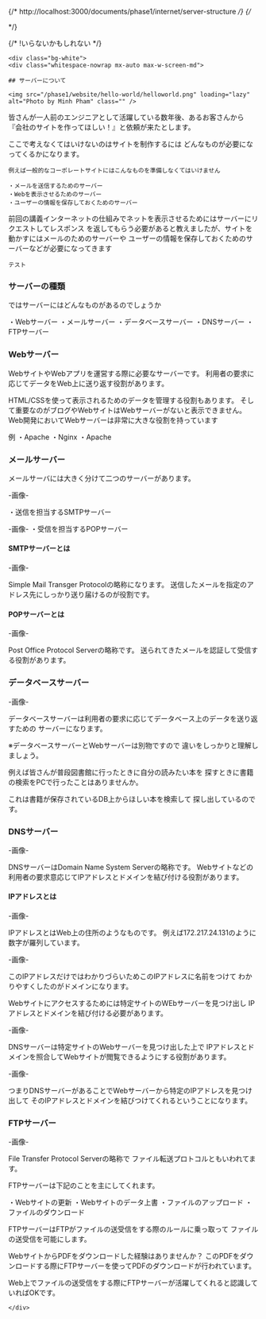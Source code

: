 
{/* http://localhost:3000/documents/phase1/internet/server-structure */}
{/* <div class="bg-white py-6 sm:py-8 lg:py-12">
    <div class="whitespace-nowrap mx-auto max-w-screen-md px-4 md:px-8"> */}

{/* !いらないかもしれない */}

    <div class="bg-white">
    <div class="whitespace-nowrap mx-auto max-w-screen-md">

    ## サーバーについて
    
    <img src="/phase1/website/hello-world/helloworld.png" loading="lazy" alt="Photo by Minh Pham" class="" />
   皆さんが一人前のエンジニアとして活躍している数年後、あるお客さんから
   『会社のサイトを作ってほしい！』と依頼が来たとします。

   ここで考えなくてはいけないのはサイトを制作するには
   どんなものが必要になってくるかになります。

    例えば一般的なコーポレートサイトにはこんなものを準備しなくてはいけません

    ・メールを送信するためのサーバー
    ・Webを表示させるためのサーバー
    ・ユーザーの情報を保存しておくためのサーバー

前回の講義インターネットの仕組みでネットを表示させるためにはサーバーにリクエストしてレスポンス
を返してもらう必要があると教えましたが、サイトを動かすにはメールのためのサーバーや
ユーザーの情報を保存しておくためのサーバーなどが必要になってきます

```
テスト
```

### サーバーの種類

ではサーバーにはどんなものがあるのでしょうか

・Webサーバー
・メールサーバー
・データベースサーバー
・DNSサーバー
・FTPサーバー

### Webサーバー
WebサイトやWebアプリを運営する際に必要なサーバーです。
利用者の要求に応じてデータをWeb上に送り返す役割があります。

HTML/CSSを使って表示されるためのデータを管理する役割もあります。
そして重要なのがブログやWebサイトはWebサーバーがないと表示できません。
Web開発においてWebサーバーは非常に大きな役割を持っています

例
・Apache
・Nginx
・Apache

### メールサーバー
メールサーバには大きく分けて二つのサーバーがあります。

 -画像-

・送信を担当するSMTPサーバー

 -画像-
・受信を担当するPOPサーバー

#### SMTPサーバーとは

 -画像-

Simple Mail Transger Protocolの略称になります。
送信したメールを指定のアドレス先にしっかり送り届けるのが役割です。

#### POPサーバーとは

 -画像-

Post Office Protocol Serverの略称です。
送られてきたメールを認証して受信する役割があります。

### データベースサーバー

 -画像-

データベースサーバーは利用者の要求に応じてデータベース上のデータを送り返すための
サーバーになります。

※データベースサーバーとWebサーバーは別物ですので
  違いをしっかりと理解しましょう。

  例えば皆さんが普段図書館に行ったときに自分の読みたい本を
  探すときに書籍の検索をPCで行ったことはありませんか。

  これは書籍が保存されているDB上からほしい本を検索して
  探し出しているのです。

### DNSサーバー

 -画像-

DNSサーバーはDomain Name System Serverの略称です。
Webサイトなどの利用者の要求意応じてIPアドレスとドメインを結び付ける役割があります。

#### IPアドレスとは


 -画像-

IPアドレスとはWeb上の住所のようなものです。
例えば172.217.24.131のように数字が羅列しています。

 -画像-

このIPアドレスだけではわかりづらいためこのIPアドレスに名前をつけて
わかりやすくしたのがドメインになります。

Webサイトにアクセスするためには特定サイトのWEbサーバーを見つけ出し
IPアドレスとドメインを結び付ける必要があります。

 -画像-

DNSサーバーは特定サイトのWebサーバーを見つけ出した上で
IPアドレスとドメインを照合してWebサイトが閲覧できるようにする役割があります。

 -画像-

つまりDNSサーバーがあることでWebサーバーから特定のIPアドレスを見つけ出して
そのIPアドレスとドメインを結びつけてくれるということになります。

### FTPサーバー

 -画像-

File Transfer Protocol Serverの略称で
ファイル転送プロトコルともいわれてます。

FTPサーバーは下記のことを主にしてくれます。

・Webサイトの更新
・Webサイトのデータ上書
・ファイルのアップロード
・ファイルのダウンロード

FTPサーバーはFTPがファイルの送受信をする際のルールに乗っ取って
ファイルの送受信を可能にします。

WebサイトからPDFをダウンロードした経験はありませんか？
このPDFをダウンロードする際にFTPサーバーを使ってPDFのダウンロードが行われています。

Web上でファイルの送受信をする際にFTPサーバーが活躍してくれると認識していればOKです。


    </div>
</div>
